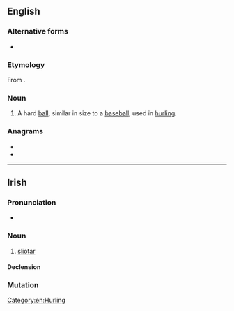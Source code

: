 ==English==
{{wikipedia}}

===Alternative forms===
* {{l|en|sliothar}}

===Etymology===
From {{etyl|ga|en}} {{m|ga|sliotar}}.

===Noun===
{{en-noun}}

# A hard [[ball]], similar in size to a [[baseball]], used in [[hurling]].

===Anagrams===
* {{l|en|oralist}}
* {{l|en|tailors}}

[[Category:en:Hurling]]

----

==Irish==

===Pronunciation===
* {{IPA|[ˈʃlʲɪt̪ˠəɾˠ]|lang=ga}}

===Noun===
{{ga-noun|sliotair|sliotair|g=m}}

# {{label|ga|hurling}} [[#English|sliotar]]

====Declension====
{{ga-decl-m1|sl|iotar|iotair}}

===Mutation===
{{ga mut cons|sl|iotar}}